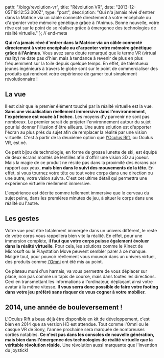 
  path: "/blog/revolution-vr",
  title: "Révolution VR",
  date: "2013-12-05T19:12:53.000Z",
  type: "post",
  description: "Qui n'a jamais rêvé d'entrer dans la Matrice via un câble connecté directement à votre encéphale ou d'arpenter votre mémoire génétique grâce à l'Animus. Bonne nouvelle, votre rêve est sur le point de se réaliser grâce à émergence des technologies de réalité virtuelle."
}; // end-meta

**Qui n'a jamais rêvé d'entrer dans la Matrice via un câble connecté directement à votre encéphale ou d'arpenter votre mémoire génétique grâce à l'Animus.** Vous avez sans doute remarqué que le terme VR (virtual reality) ne date pas d'hier, mais à tendance à revenir de plus en plus fréquemment sur la toile depuis quelque temps. En effet, de talentueux jeunes ingénieurs à travers le globe sont sur le point de commercialiser des produits qui rendront votre expérience de gamer tout simplement révolutionnaire !

## La vue
Il est clair que le premier élément touché par la réalité virtuelle est la vue. **Sans une visualisation réellement immersive dans l'environnement, l'expérience est vouée à l'échec.** Les moyens d'y parvenir ne sont pas nombreux. Le premier serait de projeter l'environnement autour du sujet pour lui donner l'illusion d'être ailleurs. Une autre solution est d'apporter l'écran au plus près du sujet afin de remplacer la réalité par une vision virtuelle. C'est à partir de la deuxième option que [l'Oculus Rift](http://www.oculusvr.com/), ou Oculus VR, est né.

<picture alt="Oculus Rift" filename="oculus-rift.jpg"></picture>

Ce petit bijou de technologie, en forme de grosse lunette de ski, est équipé de deux écrans montés de lentilles afin d'offrir une vision 3D au joueur. Mais la magie de ce produit ne réside pas dans la proximité des écrans par rapport aux yeux, **mais bien dans le suivi des mouvements de la tête**. En effet, si vous tournez votre tête ou tout votre corps dans une direction ou une autre, votre vision suivra. C'est cet ultime détail qui permettra une expérience virtuelle réellement immersive.

L'expérience est décrite comme tellement immersive que le cerveau du sujet peine, dans les premières minutes de jeu, à situer le corps dans une réalité ou l'autre.

## Les gestes
Votre vue peut être totalement immergée dans un univers différent, le reste de votre corps vous rappellera bien vite la réalité. En effet, pour une immersion complète, **il faut que votre corps puisse également évoluer dans la réalité virtuelle**. Pour cela, les solutions comme le Kinect de Microsoft ou le Playstation Move peuvent sembler parer à ce manque. Malgré tout, pour pouvoir réellement vous mouvoir dans un univers virtuel, des produits comme [l'Omni](http://www.virtuix.com/) ont été mis au point.

<picture alt="Omin" filename="omni.jpg"></picture>

Ce plateau muni d'un harnais, va vous permettre de vous déplacer sur place, non pas comme un tapis de course, mais dans toutes les directions. Ceci en transmettant les informations à l'ordinateur, déplaçant ainsi votre avatar à la même vitesse. **Il vous serra donc possible de faire votre footing dans votre jeu préféré sans risquer de vous cogner à votre mobilier.**

## 2014, une année de bouleversement !
L'Oculus Rift a beau déjà être disponible en kit de développement, c'est bien en 2014 que sa version HD est attendue. Tout comme l'Omni ou le casque VR de Sony, l'année prochaine sera marquée de nombreuses sorties notables. **Ce n'est pas dans les consoles de nouvelle génération, mais bien dans l'émergence des technologies de réalité virtuelle que la véritable révolution réside.** Une révolution aussi marquante que l'invention du joystick!

